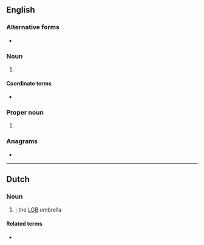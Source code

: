 {{also|lhb}}
==English==

===Alternative forms===
* {{l|en|lhb}}

===Noun===
{{en-noun}}

# {{lb|en|cricket}} {{init of|en|[[left-handed]] [[batsman]]}}

====Coordinate terms====
* {{l|en|RHB}} {{gloss|right-handed batsman}}

===Proper noun===
{{en-proper noun}}

# {{init of|en|[[Late Heavy Bombardment]]}}

===Anagrams===
* {{anagrams|en|a=bhl|HLB}}

----

==Dutch==

===Noun===
{{nl-noun|c|-|-}}

# {{initialism of|nl|[[lesbienne]]s, [[homo]]'s en [[biseksueel|biseksuelen]]|nodot=1}}; the [[LGB]] umbrella

====Related terms====
* {{l|nl|LHBT}}